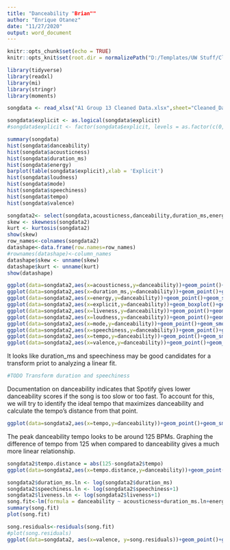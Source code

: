 ```yaml
---
title: "Danceability "Brian""
author: "Enrique Otanez"
date: "11/27/2020"
output: word_document
---
```


```r
knitr::opts_chunk$set(echo = TRUE)
knitr::opts_knit$set(root.dir = normalizePath("D:/Templates/UW Stuff/Classes/MSBA/Classes/TBLANT 540/Final Group Project/Spotify Dataset 1921-2020, 160k+ Tracks/data/Data to be used"))
```


```r
library(tidyverse)
library(readxl)
library(mi)
library(stringr)
library(moments)
```

```r
songdata <- read_xlsx("A1 Group 13 Cleaned Data.xlsx",sheet="Cleaned_Data")
```

```r
songdata$explicit <- as.logical(songdata$explicit)
#songdata$explicit <- factor(songdata$explicit, levels = as.factor(c(0,1)))
```


```r
summary(songdata)
hist(songdata$danceability)
hist(songdata$acousticness)
hist(songdata$duration_ms)
hist(songdata$energy)
barplot(table(songdata$explicit),xlab = 'Explicit')
hist(songdata$loudness)
hist(songdata$mode)
hist(songdata$speechiness)
hist(songdata$tempo)
hist(songdata$valence)
```
```r
songdata2<- select(songdata,acousticness,danceability,duration_ms,energy,explicit,liveness,loudness,mode,speechiness,tempo,valence)
skew <- skewness(songdata2)
kurt <- kurtosis(songdata2)
show(skew)
row_names<-colnames(songdata2)
datashape<-data.frame(row.names=row_names)
#rownames(datashape)<-column_names
datashape$skew <- unname(skew)
datashape$kurt <- unname(kurt)
show(datashape)
```


```r
ggplot(data=songdata2,aes(x=acousticness,y=danceability))+geom_point()+geom_smooth()
ggplot(data=songdata2,aes(x=duration_ms,y=danceability))+geom_point()+geom_smooth()
ggplot(data=songdata2,aes(x=energy,y=danceability))+geom_point()+geom_smooth()
ggplot(data=songdata2,aes(x=explicit,y=danceability))+geom_boxplot()+geom_smooth()
ggplot(data=songdata2,aes(x=liveness,y=danceability))+geom_point()+geom_smooth()
ggplot(data=songdata2,aes(x=loudness,y=danceability))+geom_point()+geom_smooth()
ggplot(data=songdata2,aes(x=mode,y=danceability))+geom_point()+geom_smooth()
ggplot(data=songdata2,aes(x=speechiness,y=danceability))+geom_point()+geom_smooth()
ggplot(data=songdata2,aes(x=tempo,y=danceability))+geom_point()+geom_smooth()
ggplot(data=songdata2,aes(x=valence,y=danceability))+geom_point()+geom_smooth()
```




It looks like duration_ms and speechiness may be good candidates for a transform priot to analyzing a linear fit.

```r
#TODO Transform duration and speechiness
```



Documentation on danceability indicates that Spotify gives lower danceability scores if the song is too slow or too fast. To account for this, we will try to identify the ideal tempo that maximizes danceability and calculate the tempo's distance from that point.
```r
ggplot(data=songdata2,aes(x=tempo,y=danceability))+geom_point()+geom_smooth()
```

The peak danceability tempo looks to be around 125 BPMs. Graphing the difference of tempo from 125 when compared to danceability gives a much more linear relationship.

```r
songdata2$tempo.distance = abs(125-songdata2$tempo)
ggplot(data=songdata2,aes(x=tempo.distance,y=danceability))+geom_point()+geom_smooth()
```



``` r
songdata2$duration_ms.ln <- log(songdata2$duration_ms)
songdata2$speechiness.ln <- log(songdata2$speechiness+1)
songdata2$liveness.ln <- log(songdata2$liveness+1)
song.fit<-lm(formula = danceability ~ acousticness+duration_ms.ln+energy+explicit+liveness.ln+loudness+mode+speechiness.ln+tempo.distance+valence, data= songdata2)
summary(song.fit)
plot(song.fit)
```

```r
song.residuals<-residuals(song.fit)
#plot(song.residuals)
ggplot(data=songdata2, aes(x=valence, y=song.residuals))+geom_point()+geom_smooth()
```